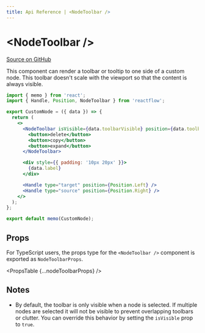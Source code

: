 ```yaml
---
title: Api Reference | <NodeToolbar />
---
```



# &lt;NodeToolbar />

[Source on GitHub](https://github.com/wbkd/react-flow/blob/bacaa99c73b347856f63c5d495f5a0829be1e431/packages/node-toolbar/src/NodeToolbar.tsx/#L79)

This component can render a toolbar or tooltip to one side of a custom node. This
toolbar doesn't scale with the viewport so that the content is always visible.

```jsx
import { memo } from 'react';
import { Handle, Position, NodeToolbar } from 'reactflow';

export CustomNode = ({ data }) => {
  return (
    <>
      <NodeToolbar isVisible={data.toolbarVisible} position={data.toolbarPosition}>
        <button>delete</button>
        <button>copy</button>
        <button>expand</button>
      </NodeToolbar>

      <div style={{ padding: '10px 20px' }}>
        {data.label}
      </div>

      <Handle type="target" position={Position.Left} />
      <Handle type="source" position={Position.Right} />
    </>
  );
};

export default memo(CustomNode);
```

## Props

For TypeScript users, the props type for the `<NodeToolbar />` component is exported
as `NodeToolbarProps`.

<PropsTable {...nodeToolbarProps} />

## Notes

- By default, the toolbar is only visible when a node is selected. If multiple
  nodes are selected it will not be visible to prevent overlapping toolbars or
  clutter. You can override this behavior by setting the `isVisible` prop to
  `true`.
